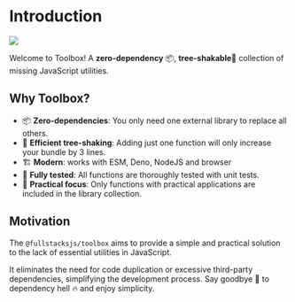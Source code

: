 # Introduction

<div className="flex justify-center my-20">
  <img className="w-60" src="logo-full.svg" />
</div>

Welcome to Toolbox! A **zero-dependency** 📦, **tree-shakable**🌲 collection of
missing JavaScript utilities.

## Why Toolbox?

- 📦️ **Zero-dependencies**: You only need one external library to replace all
  others.
- 🌲 **Efficient tree-shaking**: Adding just one function will only increase
  your bundle by 3 lines.
- 🏗️ **Modern**: works with ESM, Deno, NodeJS and browser
- 🧪 **Fully tested**: All functions are thoroughly tested with unit tests.
- 🥅 **Practical focus**: Only functions with practical applications are
  included in the library collection.

## Motivation

The `@fullstacksjs/toolbox` aims to provide a simple and practical solution to
the lack of essential utilities in JavaScript.

It eliminates the need for code duplication or excessive third-party
dependencies, simplifying the development process. Say goodbye 👋 to dependency
hell 🔥 and enjoy simplicity.
